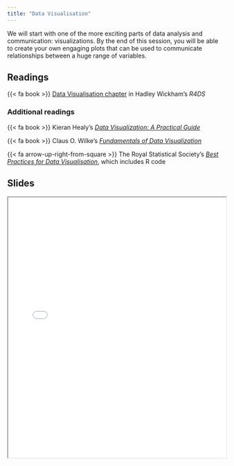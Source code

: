 ```yaml
---
title: "Data Visualisation"
---
```


We will start with one of the more exciting parts of data analysis and communication: visualizations. By the end of this session, you will be able to create your own engaging plots that can be used to communicate relationships between a huge range of variables.

## Readings

{{< fa book >}} [Data Visualisation chapter](https://r4ds.had.co.nz/data-visualisation.html) in Hadley Wickham's *R4DS*

### Additional readings

{{< fa book >}} Kieran Healy's [*Data Visualization: A Practical Guide*](https://socviz.co/)

{{< fa book >}} Claus O. Wilke's [*Fundamentals of Data Visualization*](https://clauswilke.com/dataviz/)

{{< fa arrow-up-right-from-square >}} The Royal Statistical Society's [*Best Practices for Data Visualisation*](https://royal-statistical-society.github.io/datavisguide/), which includes R code

## Slides

```{=html}
<iframe class="slide-deck" src="../content/slides/02-class.html" width = "100%" height = 600px></iframe>
```
